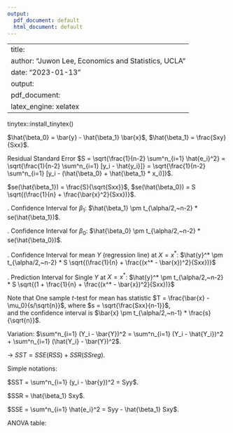 ```yaml
---
output:
  pdf_document: default
  html_document: default
---
```


---
title: \textbf{Note}
author: "Juwon Lee, Economics and Statistics, UCLA"
date: "2023-01-13"
output: 
  pdf_document:
    latex_engine: xelatex
---

tinytex::install_tinytex()

$\hat{\beta_0} = \bar{y} - \hat{\beta_1} \bar{x}$, $\hat{\beta_1} = \frac{Sxy}{Sxx}$.

\vspace{4mm}
\noindent Residual Standard Error $S = \sqrt{\frac{1}{n-2} \sum^n_{i=1} \hat{e_i}^2} = \sqrt{\frac{1}{n-2} \sum^n_{i=1} [y_i - \hat{y_i}]} = \sqrt{\frac{1}{n-2} \sum^n_{i=1} [y_i - (\hat{\beta_0} + \hat{\beta_1} * x_i)]}$.

\noindent $se(\hat{\beta_1}) = \frac{S}{\sqrt{Sxx}}$, $se(\hat{\beta_0}) = S \sqrt{(\frac{1}{n} + \frac{\bar{x}^2}{Sxx})}$.

\vspace{4mm}
\noindent 1. Confidence Interval for $\beta_1$: $\hat{\beta_1} \pm t_{\alpha/2,~n-2} * se(\hat{\beta_1})$.

\noindent 2. Confidence Interval for $\beta_0$: $\hat{\beta_0} \pm t_{\alpha/2,~n-2} * se(\hat{\beta_0})$.

\vspace{4mm}
\noindent 1. Confidence Interval for mean $Y$ (regression line) at $X = x^*$: $\hat{y}^* \pm t_{\alpha/2,~n-2} * S \sqrt{(\frac{1}{n} + \frac{(x^* - \bar{x})^2}{Sxx})}$

\noindent 2. Prediction Interval for Single $Y$ at $X = x^*$: $\hat{y}^* \pm t_{\alpha/2,~n-2} * S \sqrt{(1 + \frac{1}{n} + \frac{(x^* - \bar{x})^2}{Sxx})}$

\vspace{4mm}
\noindent Note that One sample $t$-test for mean has statistic $T = \frac{\bar{x} - \mu_0}{s/\sqrt{n}}$, where $s = \sqrt{\frac{Sxx}{n-1}}$,  
and the confidence interval is $\bar{x} \pm t_{\alpha/2,~n-1} * \frac{s}{\sqrt{n}}$.

\vspace{4mm}
\noindent Variation: $\sum^n_{i=1} (Y_i - \bar{Y})^2 = \sum^n_{i=1} (Y_i - \hat{Y_i})^2 + \sum^n_{i=1} (\hat{Y_i} - \bar{Y})^2$.

\noindent $\rightarrow~SST = SSE(RSS) + SSR(SSreg)$.

\vspace{4mm}
\noindent Simple notations:

\noindent $SST = \sum^n_{i=1} (y_i - \bar{y})^2 = Syy$.

\noindent $SSR = \hat{\beta_1} Sxy$.

\noindent $SSE = \sum^n_{i=1} \hat{e_i}^2 =  Syy - \hat{\beta_1} Sxy$.

\vspace{4mm}
\noindent ANOVA table:
\begin{tabular}{c|c|c|c|c|c}
Source of & Degree of & Sum of & Mean & $F$ & $p$-value \\
Variation & Freedom & Squares & Squares & & \\
\hline Regression & 1 & SSR & MSR & $\frac{MSR}{MSE} = \frac{SSR/1}{SSE/(n-2)}$ & $P(F < F_{df_1,~df_2})$ \\
Residual & $n-2$ & SSE & MSE & & \\
Total & $n-1$ & SST & & & \\
\end{tabular}